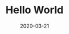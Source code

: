 ---
title: Hello World
slug: hello-world
date: 2020-03-21
feautureImage: bg.jpeg
excerpt: Excerpt for hello world
---